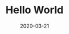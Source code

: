 ---
title: Hello World
slug: hello-world
date: 2020-03-21
feautureImage: bg.jpeg
excerpt: Excerpt for hello world
---